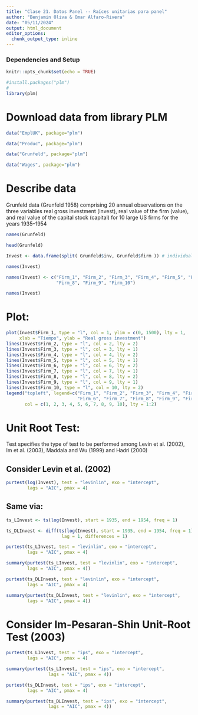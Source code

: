 ```yaml
---
title: "Clase 21. Datos Panel -- Raíces unitarias para panel"
author: "Benjamin Oliva & Omar Alfaro-Rivera"
date: "05/11/2024"
output: html_document
editor_options: 
  chunk_output_type: inline
---
```


### Dependencies and Setup
```r
knitr::opts_chunk$set(echo = TRUE)

#install.packages("plm")
#
library(plm)

```

# Download data from library PLM

```r

data("EmplUK", package="plm")

data("Produc", package="plm")

data("Grunfeld", package="plm")

data("Wages", package="plm")

```

# Describe data

Grunfeld data (Grunfeld 1958) comprising 20 annual observations on the three variables real gross investment (invest), real value of the firm (value), and real value of the capital stock (capital) for 10 large US firms for the years 1935–1954

```r

names(Grunfeld)

```

```r

head(Grunfeld)

```

```r

Invest <- data.frame(split( Grunfeld$inv, Grunfeld$firm )) # individuals in columns

names(Invest)

```

```r

names(Invest) <- c("Firm_1", "Firm_2", "Firm_3", "Firm_4", "Firm_5", "Firm_6", "Firm_7",
                   "Firm_8", "Firm_9", "Firm_10")

names(Invest)

```

# Plot:

```r

plot(Invest$Firm_1, type = "l", col = 1, ylim = c(0, 1500), lty = 1,
     xlab = "Tiempo", ylab = "Real gross investment")
lines(Invest$Firm_2, type = "l", col = 2, lty = 2)
lines(Invest$Firm_3, type = "l", col = 3, lty = 1)
lines(Invest$Firm_4, type = "l", col = 4, lty = 2)
lines(Invest$Firm_5, type = "l", col = 5, lty = 1)
lines(Invest$Firm_6, type = "l", col = 6, lty = 2)
lines(Invest$Firm_7, type = "l", col = 7, lty = 1)
lines(Invest$Firm_8, type = "l", col = 8, lty = 2)
lines(Invest$Firm_9, type = "l", col = 9, lty = 1)
lines(Invest$Firm_10, type = "l", col = 10, lty = 2)
legend("topleft", legend=c("Firm_1", "Firm_2", "Firm_3", "Firm_4", "Firm_5",
                           "Firm_6", "Firm_7", "Firm_8", "Firm_9", "Firm_10"),
       col = c(1, 2, 3, 4, 5, 6, 7, 8, 9, 10), lty = 1:2)

```

# Unit Root Test:

Test specifies the type of test to be performed among Levin et al. (2002), Im et al. (2003), Maddala and Wu (1999) and Hadri (2000)

## Consider Levin et al. (2002)

```r

purtest(log(Invest), test = "levinlin", exo = "intercept", 
        lags = "AIC", pmax = 4)

```

## Same via:

```r

ts_LInvest <- ts(log(Invest), start = 1935, end = 1954, freq = 1)

ts_DLInvest <- diff(ts(log(Invest), start = 1935, end = 1954, freq = 1), 
                     lag = 1, differences = 1)

```

```r

purtest(ts_LInvest, test = "levinlin", exo = "intercept", 
        lags = "AIC", pmax = 4)

summary(purtest(ts_LInvest, test = "levinlin", exo = "intercept", 
        lags = "AIC", pmax = 4))

```

```r

purtest(ts_DLInvest, test = "levinlin", exo = "intercept", 
        lags = "AIC", pmax = 4)

summary(purtest(ts_DLInvest, test = "levinlin", exo = "intercept", 
        lags = "AIC", pmax = 4))

```

# Consider Im-Pesaran-Shin Unit-Root Test (2003)

```r

purtest(ts_LInvest, test = "ips", exo = "intercept", 
        lags = "AIC", pmax = 4)

summary(purtest(ts_LInvest, test = "ips", exo = "intercept", 
                lags = "AIC", pmax = 4))

```

```r
purtest(ts_DLInvest, test = "ips", exo = "intercept", 
        lags = "AIC", pmax = 4)

summary(purtest(ts_DLInvest, test = "ips", exo = "intercept", 
                lags = "AIC", pmax = 4))

```

